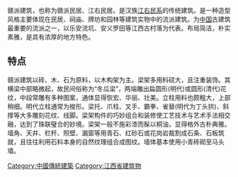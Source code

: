 {{expand|time=2013-11-28T11:27:57+00:00}}
赣派建筑，也称为赣派民居、江右民居。是汉族[[江右民系|江右民系]]的传统建筑。是一种造型风格主要体现在民居、祠庙、牌坊和园林等建筑实物中的流派建筑。为[[中国|中国]]古建筑最重要的流派之一，以乐安流坑、安义罗田等江西古村落为代表。布局简洁，朴实素雅，是具有浓厚的地方特色。
{{Chinese building-stub}}
[[Category:中國傳統建築|Category:中國傳統建築]]
[[Category:江西省建筑物|Category:江西省建筑物]]

==特点==
赣派建筑以砖、木、石为原料，以木构架为主。梁架多用料硕大，且注重装饰。其横梁中部略微起，故民间俗称为“冬瓜梁”，两端雕出扁圆形(明代)或圆形(清代)花纹，中段常雕有多种图案，通体显得恢宏、华丽、壮美。立柱用料也颇粗大，上部稍细。明代立柱通常为梭形。梁托、爪柱、叉手、霸拳、雀替(明代为丁头拱)、斜撑等大多雕刻花纹、线脚。梁架构件的巧妙组合和装修使工艺技术与艺术手法相交融，达到了珠联璧合的妙境。梁架一般不施彩漆而髹以桐油，显得格外古朴典雅。墙角、天井、栏杆、照壁、漏窗等用青石、红砂石或花岗岩裁割成石条、石板筑就，且往往利用石料本身的自然纹理组合成图纹。墙体基本使用小青砖砌至马头墙。{{Jiangxi topics}}
